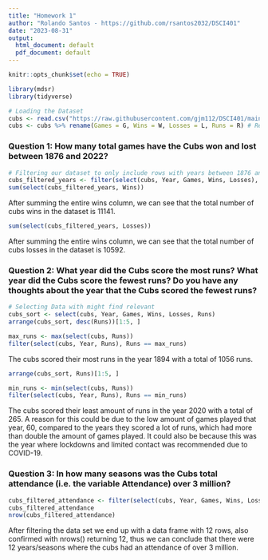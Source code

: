 ```yaml
---
title: "Homework 1"
author: "Rolando Santos - https://github.com/rsantos2032/DSCI401"
date: "2023-08-31"
output:
  html_document: default
  pdf_document: default
---
```


```r
knitr::opts_chunk$set(echo = TRUE)
```

```r
library(mdsr)
library(tidyverse)
```

```r
# Loading the Dataset
cubs <- read.csv("https://raw.githubusercontent.com/gjm112/DSCI401/main/data/cubs_all_time.csv")
cubs <- cubs %>% rename(Games = G, Wins = W, Losses = L, Runs = R) # Renaming column names for clarity
```

### Question 1: How many total games have the Cubs won and lost between 1876 and 2022?

```r
# Filtering our dataset to only include rows with years between 1876 and 2022
cubs_filtered_years <- filter(select(cubs, Year, Games, Wins, Losses), Year > 1875 & Year < 2023)
sum(select(cubs_filtered_years, Wins))
```

After summing the entire wins column, we can see that the total number of cubs wins in the dataset is 11141.

```r
sum(select(cubs_filtered_years, Losses))
```

After summing the entire wins column, we can see that the total number of cubs losses in the dataset is 10592.

### Question 2: What year did the Cubs score the most runs? What year did the Cubs score the fewest runs? Do you have any thoughts about the year that the Cubs scored the fewest runs?

```r
# Selecting Data with might find relevant
cubs_sort <- select(cubs, Year, Games, Wins, Losses, Runs)
arrange(cubs_sort, desc(Runs))[1:5, ]
```

```r
max_runs <- max(select(cubs, Runs))
filter(select(cubs, Year, Runs), Runs == max_runs)
```


The cubs scored their most runs in the year 1894 with a total of 1056 runs.

```r
arrange(cubs_sort, Runs)[1:5, ]
```

```r
min_runs <- min(select(cubs, Runs))
filter(select(cubs, Year, Runs), Runs == min_runs)
```


The cubs scored their least amount of runs in the year 2020 with a total of 265. A reason for this could be due to the low amount of games played that year, 60, compared to the years they scored a lot of runs, which had more than double the amount of games played. It could also be because this was the year where lockdowns and limited contact was recommended due to COVID-19.

### Question 3: In how many seasons was the Cubs total attendance (i.e. the variable Attendance) over 3 million?

```r
cubs_filtered_attendance <- filter(select(cubs, Year, Games, Wins, Losses, Attendance), Attendance > 3e6)
cubs_filtered_attendance
nrow(cubs_filtered_attendance)
```

After filtering the data set we end up with a data frame with 12 rows, also confirmed with nrows() returning 12, thus we can conclude that there were 12 years/seasons where the cubs had an attendance of over 3 million.